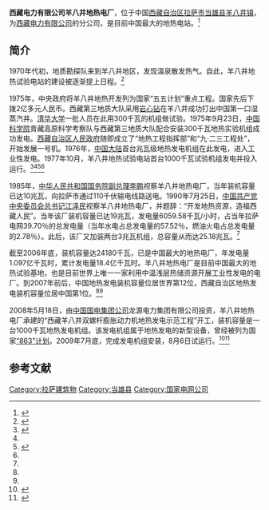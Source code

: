 {{Infobox power station 
| name               = 羊八井地热电厂
| official_name      = 羊八井地热电厂
| image              = Yangbajing.jpg
| image_size         = 250px
| image_caption      = 羊八井地热电厂
| image_alt          = 
| location_map       = China
| location_map_width = 
| location_map_text  = 
| lat_d     = 
| lat_m     =
| lat_s     = 
| lat_NS    = 
| long_d    =
| long_m    = 
| long_s    = 
| long_EW   = 
| coordinates_type   = type:landmark
| coordinates_display= inline,title
| coordinates_ref    = 
| country            = {{CHN}}
| locale             = [[西藏自治区|西藏自治区]][[拉萨市|拉萨市]][[当雄县|当雄县]][[羊八井镇|羊八井镇]]
| status             = 运行
| construction_began = 1975年
| commissioned       = 1976年
| licence_expires    = 
| decommissioned     = 
| cost               = 2亿多元人民币
| owner              = 
| operator           = 西藏电力有限公司
| developer          = 
| constructor        = 
| wind_turbines      = 
| turbine_manu       = 
| turbine_model      = 
| hub_height         = 
| rotor_diameter     = 
| rated_wind_speed   = 
| wind_farm_type     = 
| offshore_area      = 
| offshore_depth     = 
| offshore_distance  =
| installed_capacity = 24.18 MW (2006年)
| max_planned_cap    = 
| capacity_factor    = 
| average_annual_gen = 1.097亿千瓦时
| net_generation     = 
| website            = 
| as_of              = 
| extra              = 
}}

'''西藏电力有限公司羊八井地热电厂'''，位于中国[[西藏自治区|西藏自治区]][[拉萨市|拉萨市]][[当雄县|当雄县]][[羊八井镇|羊八井镇]]，为[[西藏电力有限公司|西藏电力有限公司]]的分公司，是目前中国最大的地热电站。<ref name=qp>{{Cite web |url=http://www.tibet.cn/news/xzxw/shjj/200708/t20070824_276824.htm |title=高原的奇葩：西藏羊八井地热电厂，中国西藏网，2007-08-24 |access-date=2014-05-19 |archive-date=2014-05-19 |archive-url=https://web.archive.org/web/20140519093711/http://www.tibet.cn/news/xzxw/shjj/200708/t20070824_276824.htm |dead-url=no }}</ref>

==简介==

1970年代初，地质勘探队来到羊八井地区，发现温泉散发热气。自此，羊八井地热试验电站的建设被逐渐提上日程。<ref name=ys>{{Cite web |url=http://www.cctv.com/history/special/C13326/20070824/108071.shtml |title=最大的地热电站——羊八井电站，央视国际，2007-08-24 |access-date=2014-05-19 |archive-date=2018-09-08 |archive-url=https://web.archive.org/web/20180908030044/http://www.cctv.com/history/special/C13326/20070824/108071.shtml |dead-url=no }}</ref>

1975年，中央政府将羊八井地热开发列为国家“五五计划”重点工程。国家先后下拨2亿多元人民币。西藏第三地质大队采用[[岩心钻|岩心钻]]在羊八井成功打出中国第一口湿蒸汽井。[[清华大学|清华大学]]一批人员在此用300千瓦的机组做试验。1975年9月23日，[[中国科学院|中国科学院]]青藏高原科学考察队与西藏第三地质大队配合安装300千瓦地热实验机组成功发电。[[西藏自治区人民政府|西藏自治区人民政府]]随即成立了“地热工程指挥部”和“九·二三工程处”，开始发展一号机。1976年，[[中国大陆|中国大陆]]首台兆瓦级地热发电机组在此发电，进入工业性发电。1977年10月，羊八井地热试验电站首台1000千瓦试验机组发电并投入运行。<ref name=zgw>{{Cite web |url=http://www.cnr.cn/tfmb/kzsny/fzzl/200608/t20060815_504269147.html |title=羊八井地热电厂，中国广播网，2007-07-20 |access-date=2014-05-19 |archive-date=2016-03-07 |archive-url=https://web.archive.org/web/20160307070009/http://www.cnr.cn/tfmb/kzsny/fzzl/200608/t20060815_504269147.html |dead-url=no }}</ref><ref name=ys/><ref name=zgxzw>{{Cite web |url=http://www.tibet.cn/news/xzxw/shjj/200708/t20070824_276824.htm |title=高原的奇葩：西藏羊八井地热电厂，中国西藏网，2007-08-24 |access-date=2014-05-19 |archive-date=2014-05-19 |archive-url=https://web.archive.org/web/20140519093711/http://www.tibet.cn/news/xzxw/shjj/200708/t20070824_276824.htm |dead-url=no }}</ref><ref name=qp/>

1985年，[[中华人民共和国国务院副总理|中华人民共和国国务院副总理]][[李鹏|李鹏]]视察羊八井地热电厂，当年装机容量已达10兆瓦，向拉萨市通过110千伏输电线路送电。1990年7月25日，[[中国共产党中央委员会总书记|中国共产党中央委员会总书记]][[江泽民|江泽民]]视察羊八井地热电厂，并题辞：“开发地热资源，造福西藏人民”。当年该厂装机容量已达19兆瓦，发电量6059.58千瓦/小时，占当年拉萨电网39.70％的总发电量（当年水电占总发电量的57.52％，燃油火电占总发电量的2.78％）。此后，该厂又加装两台3兆瓦机组，总容量从而达25.18兆瓦。<ref name=zgw/>

截至2006年底，装机容量达24180千瓦，已是中国最大的地热电厂，年发电量1.097亿千瓦时，累计发电量18.4亿千瓦时。羊八井地热电厂是目前中国最大的地热试验基地，也是目前世界上唯一一家利用中温浅层热储资源开展工业性发电的电厂。到2007年前后，中国地热发电装机容量位居世界第12位，西藏自治区地热发电装机容量位居中国第1位。<ref name=zgw/><ref name=ys/>

2008年5月18日，由[[中国国电集团公司|中国国电集团公司]]龙源电力集团有限公司投资，羊八井地热电厂承建的“西藏羊八井双螺杆膨胀动力机地热发电示范工程”开工，装机容量是一台1000千瓦地热发电机组。该发电机组属于地热发电的新型设备，曾经被列为国家[[863计划|“863”计划]]。2009年7月底，完成发电机组安装，8月6日试运行。<ref>{{Cite web |url=http://www.chinapower.com.cn/newsarticle/1100/new1100644.asp |title=西藏电力公司董事长刘克俭陪同中国国电集团公司领导到羊八井地热电厂考察，中国电力网，2009-08-13 |access-date=2014-05-19 |archive-date=2014-05-19 |archive-url=https://web.archive.org/web/20140519074500/http://www.chinapower.com.cn/newsarticle/1100/new1100644.asp |dead-url=no }}</ref><ref>{{Cite web |url=http://www.sgcc.com.cn/ztzl/newzndw/zndwzx/gnzndwzx/2011/08/252746.shtml |title=国家能源局副局长刘琦考察羊八井地热电厂，国家电网，2011-08-18 |access-date=2014-05-19 |archive-date=2016-03-04 |archive-url=https://web.archive.org/web/20160304212944/http://www.sgcc.com.cn/ztzl/newzndw/zndwzx/gnzndwzx/2011/08/252746.shtml |dead-url=yes }}</ref>

==参考文献==
{{reflist}}

{{拉萨地标}}
[[Category:拉萨建筑物|Category:拉萨建筑物]]
[[Category:当雄县|Category:当雄县]]
[[Category:国家电网公司|Category:国家电网公司]]